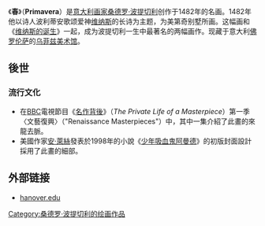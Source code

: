 {{noteTA
|T=zh-tw:春 (波提且利); zh-cn:春 (波提切利);
|G1=Show
|1=zh-tw:山卓·波提且利; zh-cn:桑德罗·波提切利;
|2=zh-tw:波提且利; zh-cn:波提切利;
|3=zh-tw:佛羅倫斯; zh-hk:佛羅倫斯; zh-mo:佛羅倫斯; zh-cn:佛罗伦萨;
}}

{{Painting| image_file=Botticelli-primavera.jpg
| title              = 春
| artist             = [[桑德罗·波提切利|桑德罗·波提切利]]
| year               = 1482年
| type               = [[蛋彩畫|蛋彩/畫版]]
| height             = 203
| width              = 314
| height_inch        = 80
| width_inch         = 127
| city               = [[佛罗伦萨|佛罗伦萨]]
| museum             = [[乌菲兹美术馆|乌菲兹美术馆]]
}}
《'''春'''》（'''Primavera'''）是[[意大利|意大利]][[画家|画家]][[桑德罗·波提切利|桑德罗·波提切利]]创作于1482年的名画。1482年他以诗人波利蒂安歌颂爱神[[维纳斯|维纳斯]]的长诗为主题，为美第奇别墅所画。这幅画和《[[維納斯的誕生_(波提且利)|维纳斯的诞生]]》一起，成为波提切利一生中最著名的两幅画作。现藏于意大利[[佛罗伦萨|佛罗伦萨]]的[[乌菲兹美术馆|乌菲兹美术馆]]。

==後世==
===流行文化===
*在[[BBC|BBC]]電視節目《[[名作背後|名作背後]]》（''The Private Life of a Masterpiece''）第一季〈文藝復興〉（"Renaissance Masterpieces"）中，其中一集介紹了此畫的來龍去脈。
*美國作家[[安·萊絲|安·萊絲]]發表於1998年的小說《[[少年吸血鬼阿曼德|少年吸血鬼阿曼德]]》的初版封面設計採用了此畫的細部。

== 外部链接 ==
*[http://history.hanover.edu/courses/art/botpri.html hanover.edu] {{Wayback|url=http://history.hanover.edu/courses/art/botpri.html |date=20210125035018 }}

{{paint-stub}}

[[Category:桑德罗·波提切利的绘画作品|Category:桑德罗·波提切利的绘画作品]]